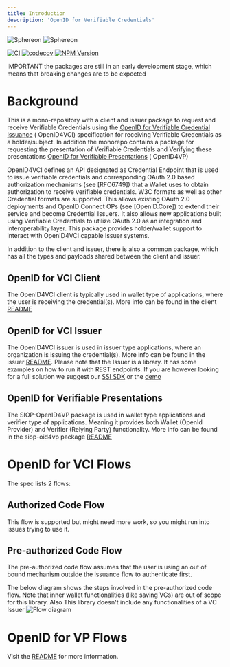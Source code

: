 ```yaml
---
title: Introduction
description: 'OpenID for Verifiable Credentials'
---
```


  <img className="block dark:hidden" src="/logo/light.svg" alt="Sphereon" />
  <img className="hidden dark:block" src="/logo/dark.svg" alt="Sphereon" />


[![CI](https://github.com/Sphereon-Opensource/OID4VCI/actions/workflows/build-test-on-pr.yml/badge.svg)](https://github.com/Sphereon-Opensource/OID4VCI/actions/workflows/build-test-on-pr.yml) [![codecov](https://codecov.io/gh/Sphereon-Opensource/OID4VCI/branch/develop/graph/badge.svg)](https://codecov.io/gh/Sphereon-Opensource/OID4VCI) [![NPM Version](https://img.shields.io/npm/v/@sphereon/oid4vci-client.svg)](https://npm.im/@sphereon/oid4vci-client)


<Warning>
IMPORTANT the packages are still in an early development stage, which means that breaking changes are to be expected
</Warning>

# Background

This is a mono-repository with a client and issuer package to request and receive Verifiable Credentials using
the [OpenID for Verifiable Credential Issuance](https://openid.net/specs/openid-4-verifiable-credential-issuance-1_0.html) (
OpenID4VCI) specification for receiving Verifiable Credentials as a holder/subject. In addition the monorepo contains a package
for requesting the presentation of Verifiable Credentials and Verifying these presentations [OpenID for Verifiable Presentations](https://openid.net/specs/openid-4-verifiable-presentations-1_0.html) (
OpenID4VP)

OpenID4VCI defines an API designated as Credential Endpoint that is used to issue verifiable credentials and
corresponding OAuth 2.0 based authorization mechanisms (see [RFC6749]) that a Wallet uses to obtain authorization to
receive verifiable credentials. W3C formats as well as other Credential formats are supported. This allows existing
OAuth 2.0 deployments and OpenID Connect OPs (see [OpenID.Core]) to extend their service and become Credential Issuers.
It also allows new applications built using Verifiable Credentials to utilize OAuth 2.0 as an integration and
interoperability layer. This package provides holder/wallet support to interact with OpenID4VCI capable Issuer systems.

In addition to the client and issuer, there is also a common package, which has all the types and payloads shared between the client and issuer.

## OpenID for VCI Client

The OpenID4VCI client is typically used in wallet type of applications, where the user is receiving the credential(s). More info can be found in the client [README](./packages/client/README.md)

## OpenID for VCI Issuer

The OpenID4VCI issuer is used in issuer type applications, where an organization is issuing the credential(s). More info can be found in the issuer [README](./packages/issuer/README.md). 
Please note that the Issuer is a library. It has some examples on how to run it with REST endpoints. If you are however looking for a full solution we suggest our [SSI SDK](https://github.com/Sphereon-Opensource/ssi-sdk) or the [demo](https://github.com/Sphereon-Opensource/OID4VC-demo)

## OpenID for Verifiable Presentations

The SIOP-OpenID4VP package is used in wallet type applications and verifier type of applications. Meaning it provides both Wallet (OpenId Provider) and Verifier (Relying Party) functionality. More info can be found in the siop-oid4vp package [README](./packages/siop-oid4vp/README.md)

# OpenID for VCI Flows

The spec lists 2 flows:

## Authorized Code Flow

This flow is supported but might need more work, so you might run into issues trying to use it.

## Pre-authorized Code Flow

The pre-authorized code flow assumes that the user is using an out of bound mechanism outside the issuance flow to
authenticate first.

The below diagram shows the steps involved in the pre-authorized code flow. Note that inner wallet functionalities (like
saving VCs) are out of scope for this library. Also This library doesn't include any functionalities of a VC Issuer
![Flow diagram](https://www.plantuml.com/plantuml/proxy?cache=no&src=https://raw.githubusercontent.com/Sphereon-Opensource/OID4VCI-client/develop/docs/preauthorized-code-flow.puml)

# OpenID for VP Flows

Visit the [README](./packages/siop-oid4vp/README.md) for more information.

